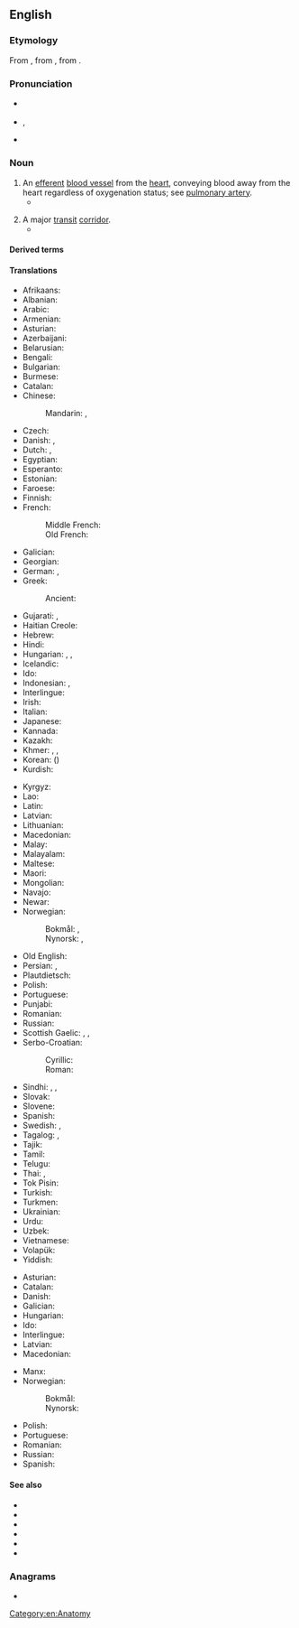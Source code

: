 ==English==
{{wikipedia}}

===Etymology===
From {{der|en|fro|artaire}}, from {{der|en|la|artēria|t=windpipe, artery}}, from {{der|en|grc|ἀρτηρία}}.

===Pronunciation===
* {{a|RP}} {{IPA|en|/ˈɑː.tə.ɹi/}}
* {{a|US}} {{enPR|ärʹtəɹi}}, {{IPA|en|/ˈɑɹ.təɹɪ/}}
* {{audio|en|en-us-artery.ogg|Audio (US)}}

===Noun===
{{en-noun}}

# An [[efferent]] [[blood vessel]] from the [[heart]], conveying blood away from the heart regardless of oxygenation status; see [[pulmonary artery]].
#* {{quote-journal|en|year=2013|month=July-August|author=[http://www.americanscientist.org/authors/detail/stephen-p-lownie Stephen P. Lownie], [http://www.americanscientist.org/authors/detail/david-m-pelz David M. Pelz]
|magazine={{w|American Scientist}}|title=[http://www.americanscientist.org/issues/feature/2013/4/stents-to-prevent-stroke Stents to Prevent Stroke]
|passage=As we age, the major '''arteries''' of our bodies frequently become thickened with plaque, a fatty material with an oatmeal-like consistency that builds up along the inner lining of blood vessels. The reason plaque forms isn’t entirely known, but it seems to be related to high levels of cholesterol inducing an inflammatory response, which can also attract and trap more cellular debris over time.}}
#: {{hypo|en|Thesaurus:artery}}
# A major [[transit]] [[corridor]].
#* {{quote-journal|en|date=2020 May 6|author=Graeme Pickering|title=Borders Railway: time for the next step|journal=Rail|page=52|text=The 98-mile Edinburgh-Carlisle 'Waverley Route' provided over a century of service as an Anglo-Scottish '''artery''', prior to its closure by British Rail, and its loss provoked anger in the [[Scottish Borders]].}}

====Derived terms====
{{col4|en
|arterial
|arterially
|arteriole
|carotid artery
|coronary artery
|end artery
|pulmonary artery
}}

====Translations====
{{trans-top|blood vessel from the heart}}
* Afrikaans: {{t+|af|slagaar}}
* Albanian: {{t+|sq|arterie|f}}
* Arabic: {{t|ar|شِرْيَان|m}}
* Armenian: {{t+|hy|զարկերակ}}
* Asturian: {{t+|ast|arteria|f}}
* Azerbaijani: {{t+|az|arteriya}}
* Belarusian: {{t|be|артэ́рыя|f}}
* Bengali: {{t|bn|ধমনী}}
* Bulgarian: {{t+|bg|арте́рия|f}}
* Burmese: {{t+|my|သွေးလွှတ်ကြော}}
* Catalan: {{t+|ca|artèria|f}}
* Chinese:
*: Mandarin: {{t+|cmn|動脈}}, {{t+|cmn|动脉|tr=dòngmài}}
* Czech: {{t+|cs|tepna|f}}
* Danish: {{t+|da|pulsåre|c}}, {{t+|da|arterie|c}}
* Dutch: {{t+|nl|slagader|m}}, {{t+|nl|arterie|f}}
* Egyptian: {{t-egy|mt|h=D52:X1-T14-T14-X1:F51|f}}
* Esperanto: {{t|eo|arterio}}
* Estonian: {{t|et|arter}}
* Faroese: {{t|fo|lívæðr|f}}
* Finnish: {{t+|fi|valtimo}}
* French: {{t+|fr|artère|f}}
*: Middle French: {{t|frm|artere|f}}
*: Old French: {{t|fro|artere|f}}
* Galician: {{t+|gl|arteria|f}}
* Georgian: {{t|ka|არტერია}}
* German: {{t+|de|Arterie|f}}, {{t|de|Schlagader|f}}
* Greek: {{t+|el|αρτηρία|f}}
*: Ancient: {{t|grc|ἀρτηρία|f}}
* Gujarati: {{t|gu|ધમની|f}}, {{t|gu|ધોરી નસ|?}}
* Haitian Creole: {{t|ht|atè}}
* Hebrew: {{t+|he|עוֹרֶק|m}}
* Hindi: {{t+|hi|धमनी|f}}
* Hungarian: {{t+|hu|artéria}}, {{t+|hu|ütőér}}, {{t+|hu|verőér}}
* Icelandic: {{t+|is|slagæð|f}}
* Ido: {{t+|io|arterio}}
* Indonesian: {{t+|id|pembuluh nadi}}, {{t+|id|arteri}}
* Interlingue: {{t|ie|arterie}}
* Irish: {{t|ga|artaire|m}}
* Italian: {{t+|it|arteria|f}}
* Japanese: {{t+|ja|動脈|tr=どうみゃく, dōmyaku}}
* Kannada: {{t+|kn|ಅಪಧಮನಿ}}
* Kazakh: {{t|kk|артерия}}
* Khmer: {{t|km|សរសៃឈាមក្រហម|tr=sɑɑ say cʰiem krɑhɑɑm}}, {{t+|km|រោហិណី|tr=roohe’nii}} {{qualifier|formal}}, {{t|km|សួស|tr=suəh}}
* Korean: {{t+|ko|동맥}} ({{t+|ko|動脈}})
* Kurdish: {{t+|kmr|xwînber|f}}
{{trans-mid}}
* Kyrgyz: {{t+|ky|артерия}}
* Lao: {{t|lo|ເສັ້ນເລືອດແດງ}}
* Latin: {{t|la|artēria|f}}
* Latvian: {{t|lv|artērija|f}}
* Lithuanian: {{t|lt|arterija|f}}
* Macedonian: {{t|mk|артерија|f}}
* Malay: {{t|ms|arteri}}
* Malayalam: {{t|ml|ധമനികൾ}}
* Maltese: {{t|mt|arterja}}
* Maori: {{t|mi|ia tuku}}
* Mongolian: {{t|mn|гол судас}}
* Navajo: {{t|nv|atsʼoos łichíʼígíí}}
* Newar: {{t|new|धमनी}}
* Norwegian:
*: Bokmål: {{t+|nb|arterie|m}}, {{t|nb|pulsåre|m|f}}
*: Nynorsk: {{t|nn|arterie|m}}, {{t|nn|pulsåre|f}}
* Old English: {{t|ang|ǣdre|f}}
* Persian: {{t+|fa|شریان|tr=šaryân}}, {{t+|fa|سرخرگ|tr=sorxrag}}
* Plautdietsch: {{t|pdt|Oda|f}}
* Polish: {{t+|pl|tętnica|f}}
* Portuguese: {{t+|pt|artéria|f}}
* Punjabi: {{t|pa|ਧਮਣੀ|?}}
* Romanian: {{t+|ro|arteră|f}}
* Russian: {{t+|ru|арте́рия|f|tr=artɛ́rija}}
* Scottish Gaelic: {{t|gd|cuisle|f}}, {{t|gd|cuisle-fhala|f}}, {{t|gd|cuisle-mhòr|f}}
* Serbo-Croatian:
*: Cyrillic: {{t|sh|а̀рте̄рија|f}}
*: Roman: {{t+|sh|àrtērija|f}}
* Sindhi: {{t|sd|रग॒|?}}, {{t|sd|शरियान|?}}, {{t|sd|धमनी|?}}
* Slovak: {{t+|sk|tepna|f}}
* Slovene: {{t+|sl|arterija|f}}
* Spanish: {{t+|es|arteria|f}}
* Swedish: {{t+|sv|artär|c}}, {{t+|sv|pulsåder|c}}
* Tagalog: {{t|tl|luwasdaluyan}}, {{t|tl|arterya}}
* Tajik: {{t+|tg|сурхраг}}
* Tamil: {{t+|ta|தமனி}}
* Telugu: {{t+|te|ధమని}}
* Thai: {{t|th|เส้นเลือดแดง}}, {{t|th|หลอดเลือดแดง}}
* Tok Pisin: {{t|tpi|mambu bilong blut}}
* Turkish: {{t+|tr|arter}}
* Turkmen: {{t+|tk|arteriýa}}
* Ukrainian: {{t+|uk|арте́рія|f}}
* Urdu: {{t|ur|شریان|?}}
* Uzbek: {{t+|uz|arteriya}}
* Vietnamese: {{t+|vi|động mạch}}
* Volapük: {{t+|vo|ratär}}
* Yiddish: {{t|yi|אַרטעריע|f}}
{{trans-bottom}}

{{trans-top|major transit corridor}}
* Asturian: {{t+|ast|arteria|f}}
* Catalan: {{t+|ca|artèria|f}}
* Danish: {{t+|da|åre|c}}
* Galician: {{t+|gl|arteria|f}}
* Hungarian: {{t+|hu|főútvonal}}
* Ido: {{t+|io|arterio}}
* Interlingue: {{t|ie|arterie}}
* Latvian: {{t|lv|artērija|f}}
* Macedonian: {{t|mk|артерија|f}}
{{trans-mid}}
* Manx: {{t|gv|ard-raad mooar|m}}
* Norwegian:
*: Bokmål: {{t+|nb|åre|m|f}}
*: Nynorsk: {{t|nn|åre|f}}
* Polish: {{t+|pl|arteria|f}}
* Portuguese: {{t+|pt|artéria|f}}
* Romanian: {{t+|ro|arteră|f}}
* Russian: {{t+|ru|арте́рия|f|tr=artɛ́rija}}
* Spanish: {{t+|es|arteria|f}}
{{trans-bottom}}

====See also====
* {{l|en|aorta}}
* {{l|en|A-road}}
* {{l|en|atheroma}}
* {{l|en|capillary}}
* {{l|en|circulatory system}}
* {{l|en|vein}}

===Anagrams===
* {{anagrams|en|a=aerrty|rarety}}

[[Category:en:Anatomy]]